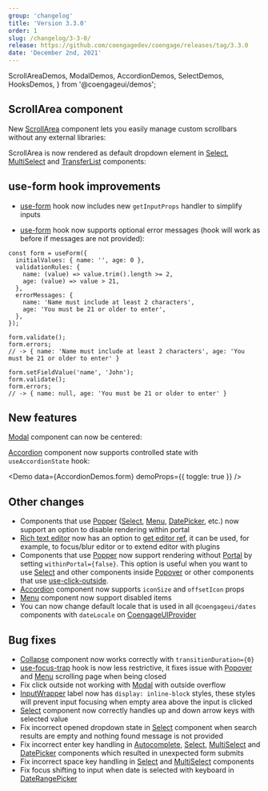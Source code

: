 ```yaml
---
group: 'changelog'
title: 'Version 3.3.0'
order: 1
slug: /changelog/3-3-0/
release: https://github.com/coengagedev/coengage/releases/tag/3.3.0
date: 'December 2nd, 2021'
---
```


  ScrollAreaDemos,
  ModalDemos,
  AccordionDemos,
  SelectDemos,
  HooksDemos,
} from '@coengageui/demos';

## ScrollArea component

New [ScrollArea](https://coengage.dev/core/scroll-area/) component lets you easily manage custom scrollbars
without any external libraries:

<Demo data={ScrollAreaDemos.configurator} />

ScrollArea is now rendered as default dropdown element in [Select](https://coengage.dev/core/select/), [MultiSelect](https://coengage.dev/core/multi-select/)
and [TransferList](https://coengage.dev/core/transfer-list/) components:

<Demo data={SelectDemos.large} />

## use-form hook improvements

- [use-form](https://coengage.dev/hooks/use-form/) hook now includes new `getInputProps` handler to simplify inputs

- [use-form](https://coengage.dev/hooks/use-form/) hook now supports optional error messages (hook will work as before if messages are not provided):

```tsx
const form = useForm({
  initialValues: { name: '', age: 0 },
  validationRules: {
    name: (value) => value.trim().length >= 2,
    age: (value) => value > 21,
  },
  errorMessages: {
    name: 'Name must include at least 2 characters',
    age: 'You must be 21 or older to enter',
  },
});

form.validate();
form.errors;
// -> { name: 'Name must include at least 2 characters', age: 'You must be 21 or older to enter' }

form.setFieldValue('name', 'John');
form.validate();
form.errors;
// -> { name: null, age: 'You must be 21 or older to enter' }
```

## New features

[Modal](https://coengage.dev/core/modal/) component can now be centered:

<Demo data={ModalDemos.centered} />

[Accordion](https://coengage.dev/core/accordion/) component now supports controlled state with `useAccordionState` hook:

<Demo data={AccordionDemos.form} demoProps={{ toggle: true }} />

## Other changes

- Components that use [Popper](https://coengage.dev/core/popper/) ([Select](https://coengage.dev/core/select/), [Menu](https://coengage.dev/core/menu/), [DatePicker](https://coengage.dev/dates/date-picker/), etc.) now support an option to disable rendering within portal
- [Rich text editor](https://coengage.dev/others/rte/) now has an option to [get editor ref](https://coengage.dev/others/rte/#get-editor-ref), it can be used, for example, to focus/blur editor or to extend editor with plugins
- Components that use [Popper](https://coengage.dev/core/popper/) now support rendering without [Portal](https://coengage.dev/core/portal/) by setting `withinPortal={false}`. This option is useful when you want to use [Select](https://coengage.dev/core/select/) and other components inside [Popover](https://coengage.dev/core/popover/) or other components that use [use-click-outside](https://coengage.dev/hooks/use-click-outside/).
- [Accordion](https://coengage.dev/core/accordion/) component now supports `iconSize` and `offsetIcon` props
- [Menu](https://coengage.dev/core/menu/) component now support disabled items
- You can now change default locale that is used in all `@coengageui/dates` components with `dateLocale` on [CoengageUIProvider](https://coengage.dev/theming/coengageui-provider/)

## Bug fixes

- [Collapse](https://coengage.dev/core/collapse/) component now works correctly with `transitionDuration={0}`
- [use-focus-trap](https://coengage.dev/hooks/use-focus-trap/) hook is now less restrictive, it fixes issue with [Popover](https://coengage.dev/core/popover/) and [Menu](https://coengage.dev/core/menu/) scrolling page when being closed
- Fix click outside not working with [Modal](https://coengage.dev/core/modal/) with outside overflow
- [InputWrapper](https://coengage.dev/core/input-wrapper/) label now has `display: inline-block` styles, these styles will prevent input focusing when empty area above the input is clicked
- [Select](https://coengage.dev/core/select/) component now correctly handles up and down arrow keys with selected value
- Fix incorrect opened dropdown state in [Select](https://coengage.dev/core/select/) component when search results are empty and nothing found message is not provided
- Fix incorrect enter key handling in [Autocomplete](https://coengage.dev/core/autocomplete/), [Select](https://coengage.dev/core/select/), [MultiSelect](https://coengage.dev/core/multi-select/) and [DatePicker](https://coengage.dev/core/date-picker/) components which resulted in unexpected form submits
- Fix incorrect space key handling in [Select](https://coengage.dev/core/select/) and [MultiSelect](https://coengage.dev/core/multi-select/) components
- Fix focus shifting to input when date is selected with keyboard in [DateRangePicker](https://coengage.dev/dates/date-picker/)
